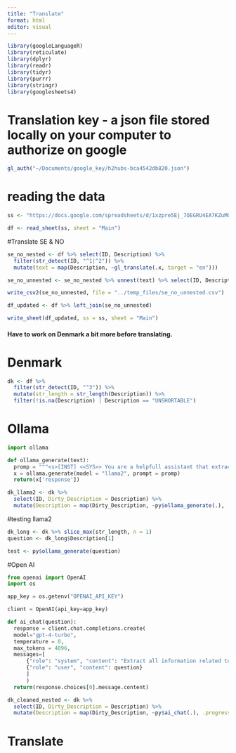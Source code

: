 ```yaml
---
title: "Translate"
format: html
editor: visual
---
```


```r
library(googleLanguageR)
library(reticulate)
library(dplyr)
library(readr)
library(tidyr)
library(purrr)
library(stringr)
library(googlesheets4)
```

# Translation key - a json file stored locally on your computer to authorize on google
```r
gl_auth("~/Documents/google_key/h2hubs-bca4542db820.json")
```



# reading the data
```r
ss <- "https://docs.google.com/spreadsheets/d/1xzpre5Ej_7OEGRU4EA7KZuMQnSz5YCyTx5Sdbml6bQE/edit#gid=0"

df <- read_sheet(ss, sheet = "Main")
```

#Translate SE & NO
```r

se_no_nested <- df %>% select(ID, Description) %>%
  filter(str_detect(ID, "^1|^2")) %>%
  mutate(text = map(Description, ~gl_translate(.x, target = "en")))

se_no_unnested <- se_no_nested %>% unnest(text) %>% select(ID, Description, translatedText)

write_csv2(se_no_unnested, file = "../temp_files/se_no_unnested.csv")

```



```r
df_updated <- df %>% left_join(se_no_unnested)

write_sheet(df_updated, ss = ss, sheet = "Main")

```



#### Have to work on Denmark a bit more before translating. ####


# Denmark
```r
dk <- df %>% 
  filter(str_detect(ID, "^3")) %>% 
  mutate(str_length = str_length(Description)) %>%
  filter(!is.na(Description) | Description == "UNSHORTABLE")

```

# Ollama
```python
import ollama

def ollama_generate(text):
  promp = """<s>[INST] <<SYS>> You are a helpfull assistant that extract all information related to a job ad from messy text data containing information that is unrelated to the job ad. Return only content related to the job add without adding any comments, interpretations of the content. Try to keep the text as close to the original text as possible. Do not summarise, do not change the wording and do not change thelanguage of the job ad.<</SYS>> Extract all information related to the follwing job ad: {BODY}""".format(BODY=text)
  x = ollama.generate(model = "llama2", prompt = promp)
  return(x['response'])

```

```r
dk_llama2 <- dk %>%
  select(ID, Dirty_Description = Description) %>%
  mutate(Description = map(Dirty_Description, ~py$ollama_generate(.), .progress = TRUE))

```



#testing llama2
```r

dk_long <- dk %>% slice_max(str_length, n = 1)
question <- dk_long$Description[1]

test <- py$ollama_generate(question)


```

#Open AI
```python
from openai import OpenAI
import os

app_key = os.getenv("OPENAI_API_KEY")

client = OpenAI(api_key=app_key)

def ai_chat(question):
  response = client.chat.completions.create(
  model="gpt-4-turbo",
  temperature = 0,
  max_tokens = 4096,
  messages=[
      {"role": "system", "content": "Extract all information related to a job ad from messy text data containing information unrelated to the job ad. You return the cleaned content that only concerns the job add without adding any comments."},
      {"role": "user", "content": question}
      ]
      )
  return(response.choices[0].message.content)


```

```r
dk_cleaned_nested <- dk %>% 
  select(ID, Dirty_Description = Description) %>%
  mutate(Description = map(Dirty_Description, ~py$ai_chat(.), .progress = TRUE))

```


# Translate



